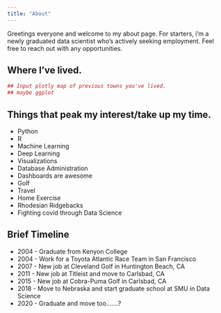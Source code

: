 ```yaml
---
title: "About"
---
```


Greetings everyone and welcome to my about page.  For starters, i'm a newly graduated data scientist who's actively seeking employment. Feel free to reach out with any opportunities. 


## Where I've lived. 

```r

## Input plotly map of previous towns you've lived. 
## maybe ggplot

```




## Things that peak my interest/take up my time.

  - Python
  - R
  - Machine Learning 
  - Deep Learning
  - Visualizations
  - Database Administration
  - Dashboards are awesome
  - Golf
  - Travel
  - Home Exercise
  - Rhodesian Ridgebacks
  - Fighting covid through Data Science

## Brief Timeline

  - 2004 - Graduate from Kenyon College 
  - 2004 - Work for a Toyota Atlantic Race Team in San Francisco
  - 2007 - New job at Cleveland Golf in Huntington Beach, CA
  - 2011 - New job at Titleist and move to Carlsbad, CA
  - 2015 - New job at Cobra-Puma Golf in Carlsbad, CA
  - 2018 - Move to Nebraska and start graduate school at SMU in Data Science
  - 2020 - Graduate and move too.......?
